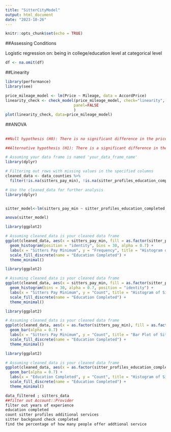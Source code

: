 ```yaml
---
title: "SitterCityModel"
output: html_document
date: "2023-10-26"
---
```


```r
knitr::opts_chunk$set(echo = TRUE)
```
##Assessing Conditions

Logistic regression on:
 being in college/education level at categorical level
 
```r
df <- na.omit(df)
```


##Linearity

```r
library(performance)
library(see)

price_mileage_model <- lm(Price ~ Mileage, data = AccordPrice)
linearity_check <- check_model(price_mileage_model, check="linearity",
                              panel=FALSE
                              )
plot(linearity_check, data=price_mileage_model)
```
##ANOVA

##
```r
##Null hypothesis (H0): There is no significant difference in the price minimum for sitters based on their level of college education.

##Alternative hypothesis (H1): There is a significant difference in the price minimum for sitters based on their level of college education.

# Assuming your data frame is named 'your_data_frame_name'
library(dplyr)

# Filtering out rows with missing values in the specified columns
cleaned_data <- data_counties %>%
  filter(!is.na(sitters_pay_min), !is.na(sitter_profiles_education_completed))

# Use the cleaned_data for further analysis
library(dplyr)


sitter_model<-lm(sitters_pay_min ~ sitter_profiles_education_completed, data = cleaned_data)

anova(sitter_model)
```


```r
library(ggplot2)

# Assuming cleaned_data is your cleaned data frame
ggplot(cleaned_data, aes(x = sitters_pay_min, fill = as.factor(sitter_profiles_education_completed))) +
  geom_histogram(position = "identity", bins = 30, alpha = 0.7) +
  labs(x = "Sitters Pay Minimum", y = "Frequency", title = "Histogram of Sitters Pay Minimum by Education Completed") +
  scale_fill_discrete(name = "Education Completed") +
  theme_minimal()
```

```r
library(ggplot2)

# Assuming cleaned_data is your cleaned data frame
ggplot(cleaned_data, aes(x = sitters_pay_min, fill = as.factor(sitter_profiles_education_completed))) +
  geom_histogram(bins = 30, alpha = 0.7, position = "identity") +
  labs(x = "Sitters Pay Minimum", y = "Count", title = "Histogram of Sitters Pay Minimum by Education Completed") +
  scale_fill_discrete(name = "Education Completed") +
  theme_minimal()

```

```r
library(ggplot2)

# Assuming cleaned_data is your cleaned data frame
ggplot(cleaned_data, aes(x = as.factor(sitters_pay_min), fill = as.factor(sitter_profiles_education_completed))) +
  geom_bar(alpha = 0.7) +
  labs(x = "Sitters Pay Minimum", y = "Count", title = "Bar Plot of Sitters Pay Minimum by Education Completed") +
  scale_fill_discrete(name = "Education Completed") +
  theme_minimal()

```



```r
library(ggplot2)

# Assuming cleaned_data is your cleaned data frame
ggplot(cleaned_data, aes(x = as.factor(sitter_profiles_education_completed), fill = as.factor(sitter_profiles_education_completed))) +
  geom_bar(alpha = 0.7) +
  labs(x = "Education Completed", y = "Count", title = "Histogram of Sitters Pay Minimum by Education Completed") +
  scale_fill_discrete(name = "Education Completed") +
  theme_minimal()

```
```r
data_filtered ; sitters_data 
##filter out Account::Provider 
filter out years of experience 
education completed 
count sitter profiles additional services 
sitter backgound check completed 
find the percentage of how many people offer addtional service 

```


